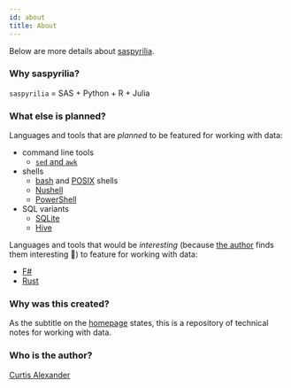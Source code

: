 ```yaml
---
id: about
title: About
---
```


Below are more details about [saspyrilia](https://www.saspyrilia.com).

### Why saspyrilia?
`saspyrilia` = SAS + Python + R + Julia

### What else is planned?
Languages and tools that are *planned* to be featured for working with data:
- command line tools
    - [`sed` and `awk`](https://tldp.org/LDP/abs/html/sedawk.html)
- shells
    - [bash](https://tldp.org/LDP/abs/html/) and [POSIX](https://www.grymoire.com/Unix/Sh.html) shells
    - [Nushell](https://www.nushell.sh/)
    - [PowerShell](https://docs.microsoft.com/en-us/powershell/scripting/overview?view=powershell-7)
- SQL variants
    - [SQLite](https://www.sqlite.org/index.html)
    - [Hive](https://cwiki.apache.org/confluence/display/Hive/LanguageManual)

Languages and tools that would be *interesting* (because [the author](who-is-the-author?) finds them interesting 🤔) to feature for working with data:
- [F#](https://fsharp.org/)
- [Rust](https://www.rust-lang.org/)

### Why was this created?
As the subtitle on the [homepage](/) states, this is a repository of technical notes for working with data.

### Who is the author?
[Curtis Alexander](https://github.com/curtisalexander)

